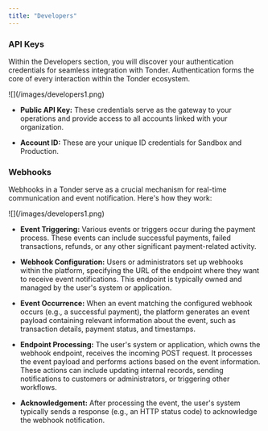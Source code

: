 ```yaml
---
title: "Developers"
---
```


### API Keys

Within the Developers section, you will discover your authentication credentials for seamless integration with Tonder. Authentication forms the core of every interaction within the Tonder ecosystem.

<Frame>![](/images/developers1.png)</Frame>

- **Public API Key:** These credentials serve as the gateway to your operations and provide access to all accounts linked with your organization.

- **Account ID:** These are your unique ID credentials for Sandbox and Production.

### Webhooks 

Webhooks in a Tonder serve as a crucial mechanism for real-time communication and event notification. Here's how they work:

<Frame>![](/images/developers1.png)</Frame>

- **Event Triggering:** Various events or triggers occur during the payment process. These events can include successful payments, failed transactions, refunds, or any other significant payment-related activity.


- **Webhook Configuration:** Users or administrators set up webhooks within the platform, specifying the URL of the endpoint where they want to receive event notifications. This endpoint is typically owned and managed by the user's system or application.


- **Event Occurrence:** When an event matching the configured webhook occurs (e.g., a successful payment), the platform generates an event payload containing relevant information about the event, such as transaction details, payment status, and timestamps.


- **Endpoint Processing:** The user's system or application, which owns the webhook endpoint, receives the incoming POST request. It processes the event payload and performs actions based on the event information. These actions can include updating internal records, sending notifications to customers or administrators, or triggering other workflows.


- **Acknowledgement:** After processing the event, the user's system typically sends a response (e.g., an HTTP status code) to acknowledge the webhook notification. 
